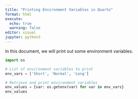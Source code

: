 ```yaml
---
title: "Printing Environment Variables in Quarto"
format: html
execute:
  echo: true
  warning: false
editor: visual
jupyter: python3
---
```


In this document, we will print out some environment variables.

```python
import os
```

```python
# List of environment variables to print
env_vars = ['Short', 'Normal', 'Long']
```

```python
# Retrieve and print environment variables
env_values = {var: os.getenv(var) for var in env_vars}
env_values
```
